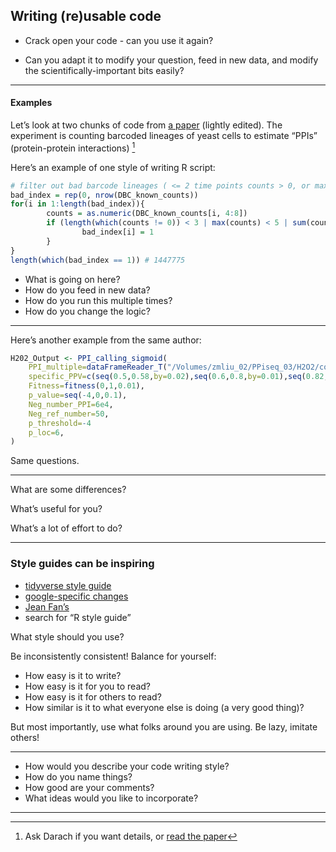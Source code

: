 
## Writing (re)usable code

- Crack open your code - can you use it again?

- Can you adapt it to modify your question, feed in new data,
and modify the scientifically-important bits easily?

---

#### Examples

Let's look at two chunks of code from 
[a paper](https://github.com/sashaflevy/PPiSeq) (lightly edited).
The experiment is counting barcoded lineages of yeast cells to estimate
"PPIs" (protein-protein interactions)
^[Ask Darach if you want details, or [read the paper](doi.org/10.7554/eLife.62365)]

Here's an example of one style of writing R script:

```r
# filter out bad barcode lineages ( <= 2 time points counts > 0, or maximum of each time point <= 5 or total counts of a lineage < 10)
bad_index = rep(0, nrow(DBC_known_counts))
for(i in 1:length(bad_index)){
        counts = as.numeric(DBC_known_counts[i, 4:8])
        if (length(which(counts != 0)) < 3 | max(counts) < 5 | sum(counts) < 10){
                bad_index[i] = 1
        }
}
length(which(bad_index == 1)) # 1447775
```

<!-- exercise -->

- What is going on here?
- How do you feed in new data?
- How do you run this multiple times?
- How do you change the logic?

---

Here's another example from the same author:

```r
H202_Output <- PPI_calling_sigmoid(
    PPI_multiple=dataFrameReader_T("/Volumes/zmliu_02/PPiseq_03/H2O2/counts/PPI_multiple_p.values.csv"),
    specific_PPV=c(seq(0.5,0.58,by=0.02),seq(0.6,0.8,by=0.01),seq(0.82,0.9,by=0.02)),
    Fitness=fitness(0,1,0.01),
    p_value=seq(-4,0,0.1),
    Neg_number_PPI=6e4,
    Neg_ref_number=50, 
    p_threshold=-4
    p_loc=6, 
)
```

<!-- exercise -->

Same questions.

---

What are some differences?

What's useful for you?

What's a lot of effort to do?

---

### Style guides can be inspiring

- [tidyverse style guide](https://style.tidyverse.org/)
- [google-specific changes](https://google.github.io/styleguide/Rguide.html)
- [Jean Fan's](https://jef.works/R-style-guide/)
- search for "R style guide"

What style should you use?

Be inconsistently consistent!
Balance for yourself:

- How easy is it to write?
- How easy is it for you to read?
- How easy is it for others to read?
- How similar is it to what everyone else is doing (a very good thing)?

But most importantly, use what folks around you are using.
Be lazy, imitate others!

---

<!-- exercise -->

- How would you describe your code writing style?
- How do you name things?
- How good are your comments?
- What ideas would you like to incorporate?

---
